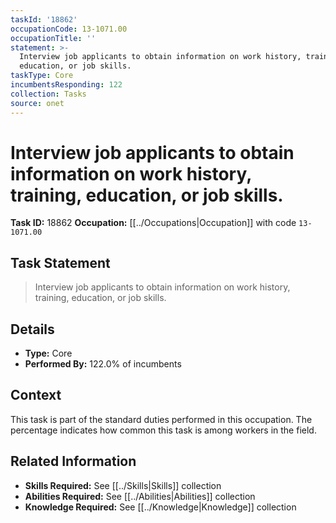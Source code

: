 ```yaml
---
taskId: '18862'
occupationCode: 13-1071.00
occupationTitle: ''
statement: >-
  Interview job applicants to obtain information on work history, training,
  education, or job skills.
taskType: Core
incumbentsResponding: 122
collection: Tasks
source: onet
---
```

# Interview job applicants to obtain information on work history, training, education, or job skills.

**Task ID:** 18862
**Occupation:** [[../Occupations|Occupation]] with code `13-1071.00`

## Task Statement

> Interview job applicants to obtain information on work history, training, education, or job skills.

## Details

- **Type:** Core
- **Performed By:** 122.0% of incumbents

## Context

This task is part of the standard duties performed in this occupation. The percentage indicates how common this task is among workers in the field.

## Related Information

- **Skills Required:** See [[../Skills|Skills]] collection
- **Abilities Required:** See [[../Abilities|Abilities]] collection
- **Knowledge Required:** See [[../Knowledge|Knowledge]] collection
